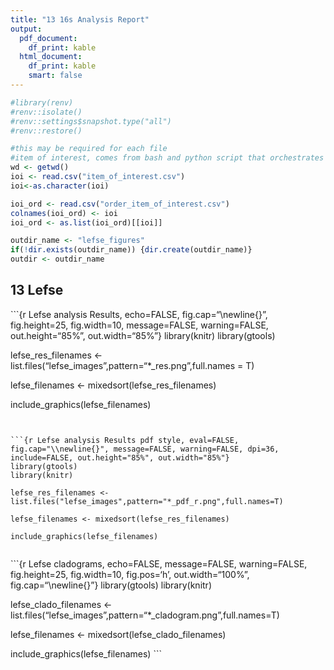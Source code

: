 ---
title: "13 16s Analysis Report"
output:
  pdf_document:
    df_print: kable
  html_document:
    df_print: kable
    smart: false
---

```{r init renv, message=FALSE, warning=FALSE, include=FALSE}
#library(renv)
#renv::isolate()
#renv::settings$snapshot.type("all")
#renv::restore()
```

```{r parse item of interest and make outdir for figures, echo=FALSE, message=FALSE, warning=FALSE}
#this may be required for each file
#item of interest, comes from bash and python script that orchestrates everything
wd <- getwd()
ioi <- read.csv("item_of_interest.csv")
ioi<-as.character(ioi)

ioi_ord <- read.csv("order_item_of_interest.csv")
colnames(ioi_ord) <- ioi
ioi_ord <- as.list(ioi_ord)[[ioi]]

outdir_name <- "lefse_figures"
if(!dir.exists(outdir_name)) {dir.create(outdir_name)}
outdir <- outdir_name
```

## 13 Lefse

```{r Lefse analysis Results, echo=FALSE, fig.cap="\\newline{}", fig.height=25, fig.width=10, message=FALSE, warning=FALSE, out.height="85%", out.width="85%"}
library(knitr)
library(gtools)

lefse_res_filenames <- list.files("lefse_images",pattern="*_res.png",full.names = T)

lefse_filenames <- mixedsort(lefse_res_filenames)

include_graphics(lefse_filenames)
  
```


```{r Lefse analysis Results pdf style, eval=FALSE, fig.cap="\\newline{}", message=FALSE, warning=FALSE, dpi=36, include=FALSE, out.height="85%", out.width="85%"}
library(gtools)
library(knitr)

lefse_res_filenames <- list.files("lefse_images",pattern="*_pdf_r.png",full.names=T)

lefse_filenames <- mixedsort(lefse_res_filenames)
  
include_graphics(lefse_filenames)
 
```


```{r Lefse cladograms, echo=FALSE, message=FALSE, warning=FALSE, fig.height=25, fig.width=10, fig.pos='h', out.width="100%", fig.cap="\\newline{}"}
library(gtools)
library(knitr)

lefse_clado_filenames <- list.files("lefse_images",pattern="*_cladogram.png",full.names=T)
  
lefse_filenames <- mixedsort(lefse_clado_filenames)

include_graphics(lefse_filenames)
```